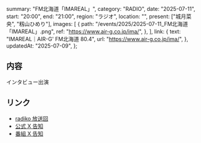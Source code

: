   summary: "FM北海道「IMAREAL」",
  category: "RADIO",
  date: "2025-07-11",
  start: "20:00",
  end: "21:00",
  region: "ラジオ",
  location: "",
  present: ["城月菜央", "籾山ひめり"],
  images: [
    {
      path: "/events/2025/2025-07-11_FM北海道「IMAREAL」.png",
      ref: "https://www.air-g.co.jp/ima/",
    },
  ],
  link: {
    text: "IMAREAL｜AIR-G' FM北海道 80.4",
    url: "https://www.air-g.co.jp/ima/",
  },
  updatedAt: "2025-07-09",
};

## 内容

インタビュー出演

## リンク

- [radiko 放送回](https://radiko.jp/share/?sid=AIR-G&t=20250711200000)
- [公式 X 告知](https://x.com/takanenofficial/status/1942871358289195370)
- [番組 X 告知](https://x.com/airg_ima/status/1941119870432944496)
